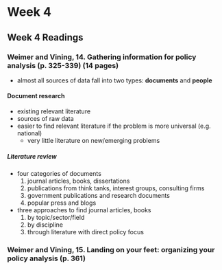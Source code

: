 # Week 4

## Week 4 Readings

### Weimer and Vining, 14. Gathering information for policy analysis (p. 325-339) (14 pages)
- almost all sources of data fall into two types: **documents** and **people**

#### Document research
- existing relevant literature
- sources of raw data
- easier to find relevant literature if the problem is more universal (e.g. national)
  - very little literature on new/emerging problems

##### Literature review
- four categories of documents
  1. journal articles, books, dissertations
  2. publications from think tanks, interest groups, consulting firms
  3. government publications and research documents
  4. popular press and blogs
- three approaches to find journal articles, books
    1. by topic/sector/field
    2. by discipline
    3. through literature with direct policy focus

### Weimer and Vining, 15. Landing on your feet: organizing your policy analysis (p. 361)